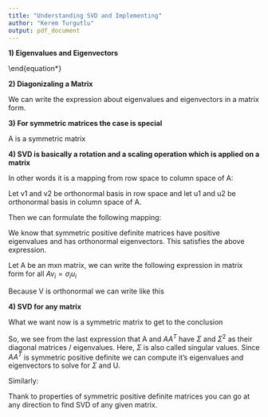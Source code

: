 ```yaml
---
title: "Understanding SVD and Implementing"
author: "Kerem Turgutlu"
output: pdf_document
---
```



**1) Eigenvalues and Eigenvectors**

\begin{equation*}
\begin{aligned}
\lambda_i = eigenvalue&, x_i = eigenvector\\\\
Ax_1 &= \lambda x_1\\\\
Ax_2 &= \lambda x_2\\\\
Ax_3 &= \lambda x_3\\\\
&...\\\
Ax_n &= \lambda x_n
\end{aligned}
\end{equation*}




**2) Diagonizaling a Matrix**

  We can write the expression about eigenvalues and eigenvectors in a matrix form.

\begin{equation*}
\begin{aligned}
A[x_1, x_2,...,x_n] &= [\lambda_1x_1, \lambda_2x_2, ..., \lambda_nx_n]\\\\
AX &= X \Lambda\\\\
A &= X \Lambda X^{-}\\\\
\end{aligned}
\end{equation*}

**3) For symmetric matrices the case is special**

  A is a symmetric matrix

\begin{equation*}
\begin{aligned}
A &= X \Lambda X^{T}\\\\
\end{aligned}
\end{equation*}

**4) SVD is basically a rotation and a scaling operation which is applied on a matrix **

In other words it is a mapping from row space to column space of A:

Let v1 and v2 be orthonormal basis in row space and let u1 and u2 be orthonormal basis in column space of A.

Then we can formulate the following mapping:

\begin{equation*}
\begin{aligned}
Av_1 = \sigma_1 u_1\\\\
\end{aligned}
\end{equation*}

We know that symmetric positive definite  matrices have positive eigenvalues and has orthonormal eigenvectors. This satisfies the above expression.

Let A be an mxn matrix, we can write the following expression in matrix form for all $Av_i = \sigma_i u_i$

\begin{equation*}
\begin{aligned}
AV = U\Sigma\\\\
A = U\Sigma V^{-}\\\\
\end{aligned}
\end{equation*}

Because V is orthonormal we can write like this

\begin{equation*}
\begin{aligned}
A = U\Sigma V^{T}
\end{aligned}
\end{equation*}


**4) SVD for any matrix**

What we want now is a symmetric matrix to get to the conclusion


\begin{equation*}
\begin{aligned}
AA^{T} = U\Sigma V^{T}V\Sigma^{T}U^{T}\\\\
AA^{T} = U\Sigma (V^{T}V)\Sigma^{T}U^{T}\\\\
AA^{T} = U\Sigma (I)\Sigma^{T}U^{T}\\\\
AA^{T} = U(\Sigma\Sigma^{T})U^{T}\\\\
AA^{T} = U\Sigma^{2}U^{T}\\\\
\end{aligned}
\end{equation*}

So, we see from the last expression that A and $AA^{T}$ have $\Sigma$ and $\Sigma^2$ as their diagonal matrices / eigenvalues. Here, $\Sigma$ is also called singular values. Since $AA^{T}$ is symmetric positive definite we can compute it's eigenvalues and eigenvectors to solve for $\Sigma$ and U.

Similarly:

\begin{equation*}
\begin{aligned}
A^{T}A = V\Sigma^{T}U^{T}U\Sigma V^{T}\\\\
A^{T}A = V\Sigma^{T}(U^{T}U)\Sigma V^{T}\\\\
A^{T}A = V\Sigma^{T}(I)\Sigma V^{T}\\\\
A^{T}A = V(\Sigma^{T}\Sigma) V^{T}\\\\
A^{T}A = V\Sigma^{2} V^{T}\\\\
\end{aligned}
\end{equation*}

Thank to properties of symmetric positive definite matrices you can go at any direction to find SVD of any given matrix.






